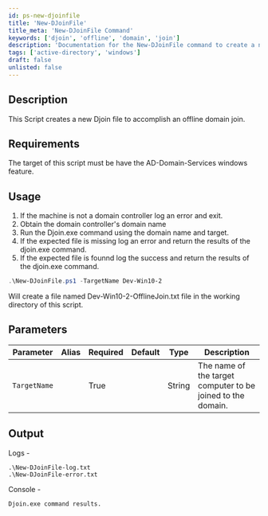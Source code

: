```yaml
---
id: ps-new-djoinfile
title: 'New-DJoinFile'
title_meta: 'New-DJoinFile Command'
keywords: ['djoin', 'offline', 'domain', 'join']
description: 'Documentation for the New-DJoinFile command to create a new Djoin file for an offline domain join.'
tags: ['active-directory', 'windows']
draft: false
unlisted: false
---
```

## Description
This Script creates a new Djoin file to accomplish an offline domain join.


## Requirements
The target of this script must be have the AD-Domain-Services windows feature.

## Usage
1. If the machine is not a domain controller log an error and exit.
2. Obtain the domain controller's domain name
3. Run the Djoin.exe command using the domain name and target.
4. If the expected file is missing log an error and return the results of the djoin.exe command.
5. If the expected file is founnd log the success and return the results of the djoin.exe command.



```powershell
.\New-DJoinFile.ps1 -TargetName Dev-Win10-2
```
Will create a file named Dev-Win10-2-OfflineJoin.txt file in the working directory of this script.

## Parameters
| Parameter         | Alias | Required  | Default   | Type      | Description                               |
| ----------------- | ----- | --------- | --------- | --------- | ----------------------------------------- |
| `TargetName`      |       | True      |           | String    | The name of the target computer to be joined to the domain.                                          |


## Output
Logs -

    .\New-DJoinFile-log.txt
    .\New-DJoinFile-error.txt

Console -

    Djoin.exe command results.









